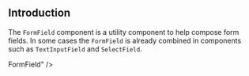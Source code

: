 ## Introduction

The `FormField` component is a utility component to help compose form fields.
In some cases the `FormField` is already combined in components such as `TextInputField` and `SelectField`.

FormField" />

